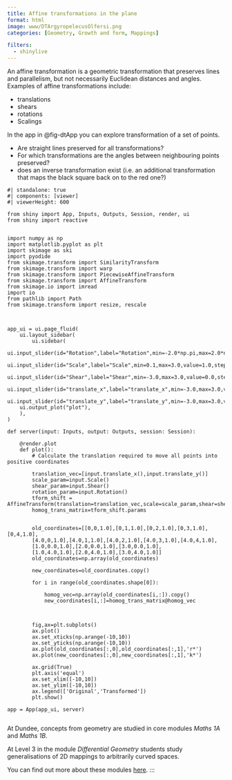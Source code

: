 ```yaml
---
title: Affine transformations in the plane 
format: html 
image: www/DTArgyropelecusOlfersi.png
categories: [Geometry, Growth and form, Mappings]

filters:
  - shinylive
---
```



An affine transformation is a geometric transformation that preserves lines and parallelism, but not necessarily Euclidean distances and angles. Examples of affine transformations include:

* translations
* shears
* rotations
* Scalings

In the app in @fig-dtApp you can explore transformation of a set of points. 

* Are straight lines preserved for all transformations?
* For which transformations are the angles between neighbouring points preserved?
* does an inverse transformation exist (i.e. an additional transformation that maps the black square back on to the red one?)



::: {#fig-dtApp}
```shinylive-python
#| standalone: true
#| components: [viewer]
#| viewerHeight: 600

from shiny import App, Inputs, Outputs, Session, render, ui
from shiny import reactive


import numpy as np
import matplotlib.pyplot as plt
import skimage as ski
import pyodide
from skimage.transform import SimilarityTransform
from skimage.transform import warp
from skimage.transform import PiecewiseAffineTransform
from skimage.transform import AffineTransform
from skimage.io import imread
import io
from pathlib import Path
from skimage.transform import resize, rescale



app_ui = ui.page_fluid(
    ui.layout_sidebar(
        ui.sidebar(
    ui.input_slider(id="Rotation",label="Rotation",min=-2.0*np.pi,max=2.0*np.pi,value=0.0,step=np.pi/20.0),
    ui.input_slider(id="Scale",label="Scale",min=0.1,max=3.0,value=1.0,step=0.1),
    ui.input_slider(id="Shear",label="Shear",min=-3.0,max=3.0,value=0.0,step=0.1),
    ui.input_slider(id="translate_x",label="translate_x",min=-3.0,max=3.0,value=1.0,step=0.1),
    ui.input_slider(id="translate_y",label="translate_y",min=-3.0,max=3.0,value=1.0,step=0.1)),
    ui.output_plot("plot"),
    ),
)

def server(input: Inputs, output: Outputs, session: Session):
    
    @render.plot
    def plot():
        # Calculate the translation required to move all points into positive coordinates

        translation_vec=[input.translate_x(),input.translate_y()]
        scale_param=input.Scale()
        shear_param=input.Shear()
        rotation_param=input.Rotation()
        tform_shift = AffineTransform(translation=translation_vec,scale=scale_param,shear=shear_param,rotation=rotation_param)
        homog_trans_matrix=tform_shift.params


        old_coordinates=[[0,0,1.0],[0,1,1.0],[0,2,1.0],[0,3,1.0],[0,4,1.0],
        [4.0,0,1.0],[4.0,1,1.0],[4.0,2,1.0],[4.0,3,1.0],[4.0,4,1.0],
        [1.0,0.0,1.0],[2.0,0.0,1.0],[3.0,0.0,1.0],
        [1.0,4.0,1.0],[2.0,4.0,1.0],[3.0,4.0,1.0]]
        old_coordinates=np.array(old_coordinates)

        new_coordinates=old_coordinates.copy()

        for i in range(old_coordinates.shape[0]):

            homog_vec=np.array(old_coordinates[i,:]).copy()
            new_coordinates[i,:]=homog_trans_matrix@homog_vec



        fig,ax=plt.subplots()
        ax.plot()
        ax.set_xticks(np.arange(-10,10))
        ax.set_yticks(np.arange(-10,10))
        ax.plot(old_coordinates[:,0],old_coordinates[:,1],'r*')
        ax.plot(new_coordinates[:,0],new_coordinates[:,1],'k*')

        ax.grid(True)
        plt.axis('equal')
        ax.set_xlim([-10,10])
        ax.set_ylim([-10,10])
        ax.legend(['Original','Transformed'])
        plt.show()

app = App(app_ui, server)


```

:::



At Dundee, concepts from geometry are studied in core modules  *Maths 1A* and *Maths 1B*.

At Level 3 in the module *Differential Geometry* students study generalisations of 2D mappings to arbitrarily curved spaces. 



You can find out more about these modules [here](https://www.dundee.ac.uk/undergraduate/mathematics-bsc/teaching-and-assessment).
:::
